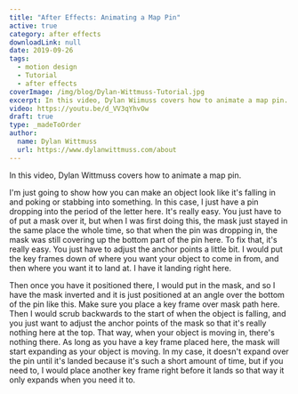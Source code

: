 ```yaml
---
title: "After Effects: Animating a Map Pin"
active: true
category: after effects
downloadLink: null
date: 2019-09-26
tags:
  - motion design
  - Tutorial
  - after effects
coverImage: /img/blog/Dylan-Wittmuss-Tutorial.jpg
excerpt: In this video, Dylan Wiimuss covers how to animate a map pin.
video: https://youtu.be/d_VV3qYhvOw
draft: true
type: _madeToOrder
author:
  name: Dylan Wittmuss
  url: https://www.dylanwittmuss.com/about
---
```


In this video, Dylan Wittmuss covers how to animate a map pin.

I'm just going to show how you can make an object look like it's falling in and poking or stabbing into something. In this case, I just have a pin dropping into the period of the letter here. It's really easy. You just have to of put a mask over it, but when I was first doing this, the mask just stayed in the same place the whole time, so that when the pin was dropping in, the mask was still covering up the bottom part of the pin here. To fix that, it's really easy. You just have to adjust the anchor points a little bit. I would put the key frames down of where you want your object to come in from, and then where you want it to land at. I have it landing right here.

Then once you have it positioned there, I would put in the mask, and so I have the mask inverted and it is just positioned at an angle over the bottom of the pin like this. Make sure you place a key frame over mask path here. Then I would scrub backwards to the start of when the object is falling, and you just want to adjust the anchor points of the mask so that it's really nothing here at the top. That way, when your object is moving in, there's nothing there. As long as you have a key frame placed here, the mask will start expanding as your object is moving. In my case, it doesn't expand over the pin until it's landed because it's such a short amount of time, but if you need to, I would place another key frame right before it lands so that way it only expands when you need it to.